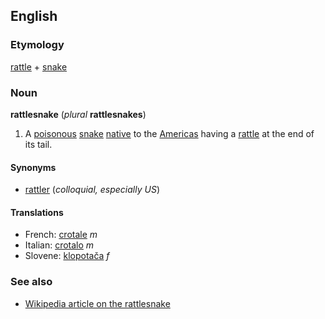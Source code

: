 ==English==
===Etymology===
[[rattle]] + [[snake]]

===Noun===
'''rattlesnake''' (''plural'' '''rattlesnakes''')

#A [[poisonous]] [[snake]] [[native]] to the [[Americas]] having a [[rattle]] at the end of its tail.

====Synonyms====
*[[rattler]] (''colloquial, especially US'')

====Translations====
*French: [[crotale]] ''m''
*Italian: [[crotalo]] ''m''
*Slovene: [[klopotača]] ''f''

===See also===
*[[w:Rattlesnake|Wikipedia article on the rattlesnake]]